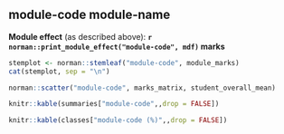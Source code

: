 
## module-code module-name

**Module effect** (as described above): 
**`r norman::print_module_effect("module-code", mdf)` marks**

\small

```r
stemplot <- norman::stemleaf("module-code", module_marks)
cat(stemplot, sep = "\n")
```

\normalsize 

```r
norman::scatter("module-code", marks_matrix, student_overall_mean)
```

```r
knitr::kable(summaries["module-code",,drop = FALSE])
```

\vspace{-10pt}

```r
knitr::kable(classes["module-code (%)",,drop = FALSE])
```

\newpage



